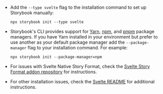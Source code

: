 - Add the `--type svelte` flag to the installation command to set up Storybook manually:

  ```shell
  npx storybook init --type svelte
  ```

- Storybook's CLI provides support for [Yarn](https://yarnpkg.com/), [npm](https://www.npmjs.com/), and [pnpm](https://pnpm.io/) package managers. If you have Yarn installed in your environment but prefer to use another as your default package manager add the `--package-manager` flag to your installation command. For example:

  ```shell
  npx storybook init --package-manager=npm
  ```

- For issues with Svelte Native Story Format, check the [Svelte Story Format addon repository](https://github.com/storybookjs/addon-svelte-csf) for instructions.
- For other installation issues, check the [Svelte README](../../app/svelte/README.md) for additional instructions.
